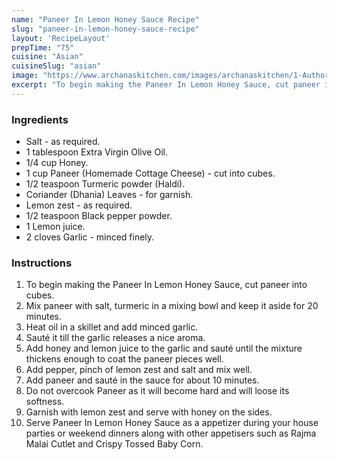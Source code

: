 ---
name: "Paneer In Lemon Honey Sauce Recipe"
slug: "paneer-in-lemon-honey-sauce-recipe"
layout: 'RecipeLayout'
prepTime: "75"
cuisine: "Asian"
cuisineSlug: "asian"
image: "https://www.archanaskitchen.com/images/archanaskitchen/1-Author/Karthika_Gopalakrishnan/Paneer_in_Lemon_Honey_Sauce.jpg"
excerpt: "To begin making the Paneer In Lemon Honey Sauce, cut paneer into cubes"
---

### Ingredients

- Salt - as required.
- 1 tablespoon Extra Virgin Olive Oil.
- 1/4 cup Honey.
- 1 cup Paneer (Homemade Cottage Cheese) - cut into cubes.
- 1/2 teaspoon Turmeric powder (Haldi).
- Coriander (Dhania) Leaves - for garnish.
- Lemon zest - as required.
- 1/2 teaspoon Black pepper powder.
- 1 Lemon juice.
- 2 cloves Garlic - minced finely.

### Instructions

1. To begin making the Paneer In Lemon Honey Sauce, cut paneer into cubes.
1. Mix paneer with salt, turmeric in a mixing bowl and keep it aside for 20 minutes.
1. Heat oil in a skillet and add minced garlic.
1. Sauté it till the garlic releases a nice aroma.
1. Add honey and lemon juice to the garlic and sauté until the mixture thickens enough to coat the paneer pieces well.
1. Add pepper, pinch of lemon zest and salt and mix well.
1. Add paneer and sauté in the sauce for about 10 minutes.
1. Do not overcook Paneer as it will become hard and will loose its softness.
1. Garnish with lemon zest and serve with honey on the sides.
1. Serve Paneer In Lemon Honey Sauce as a appetizer during your house parties or weekend dinners along with other appetisers such as Rajma Malai Cutlet and Crispy Tossed Baby Corn.
